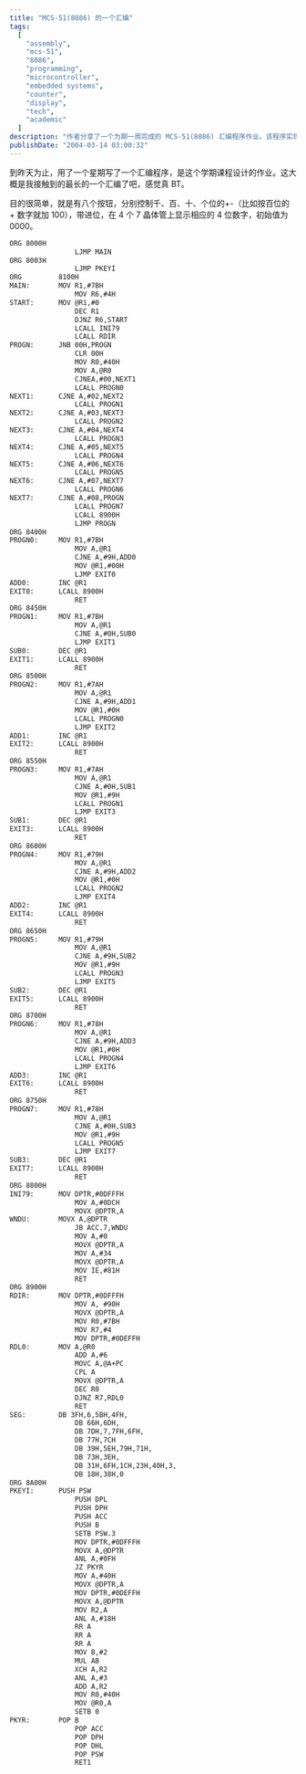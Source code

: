 ```yaml
---
title: "MCS-51(8086) 的一个汇编"
tags:
  [
    "assembly",
    "mcs-51",
    "8086",
    "programming",
    "microcontroller",
    "embedded systems",
    "counter",
    "display",
    "tech",
    "academic"
  ]
description: "作者分享了一个为期一周完成的 MCS-51(8086) 汇编程序作业。该程序实现了一个简单的数字计数器系统，通过八个按钮分别控制千、百、十、个位的增减，带进位功能，并在七段数码管上显示四位数字，初始值为 0000。文章包含了完整的汇编源代码，实现了按键识别、数字变更和显示功能。"
publishDate: "2004-03-14 03:00:32"
---
```


到昨天为止，用了一个星期写了一个汇编程序，是这个学期课程设计的作业。这大概是我接触到的最长的一个汇编了吧，感觉真 BT。

目的很简单，就是有八个按钮，分别控制千、百、十、个位的+-（比如按百位的 + 数字就加 100），带进位，在 4 个 7 晶体管上显示相应的 4 位数字，初始值为 0000。

```txt
ORG 8000H
                LJMP MAIN
ORG 8003H
                LJMP PKEYI
ORG         8100H
MAIN:       MOV R1,#7BH
                MOV R6,#4H
START:      MOV @R1,#0
                DEC R1
                DJNZ R6,START
                LCALL INI79
                LCALL RDIR
PROGN:      JNB 00H,PROGN
                CLR 00H
                MOV R0,#40H
                MOV A,@R0
                CJNEA,#00,NEXT1
                LCALL PROGN0
NEXT1:      CJNE A,#02,NEXT2
                LCALL PROGN1
NEXT2:      CJNE A,#03,NEXT3
                LCALL PROGN2
NEXT3:      CJNE A,#04,NEXT4
                LCALL PROGN3
NEXT4:      CJNE A,#05,NEXT5
                LCALL PROGN4
NEXT5:      CJNE A,#06,NEXT6
                LCALL PROGN5
NEXT6:      CJNE A,#07,NEXT7
                LCALL PROGN6
NEXT7:      CJNE A,#08,PROGN
                LCALL PROGN7
                LCALL 8900H
                LJMP PROGN
ORG 8400H
PROGN0:     MOV R1,#7BH
                MOV A,@R1
                CJNE A,#9H,ADD0
                MOV @R1,#00H
                LJMP EXIT0
ADD0:       INC @R1
EXIT0:      LCALL 8900H
                RET
ORG 8450H
PROGN1:     MOV R1,#7BH
                MOV A,@R1
                CJNE A,#0H,SUB0
                LJMP EXIT1
SUB0:       DEC @R1
EXIT1:      LCALL 8900H
                RET
ORG 8500H
PROGN2:     MOV R1,#7AH
                MOV A,@R1
                CJNE A,#9H,ADD1
                MOV @R1,#0H
                LCALL PROGN0
                LJMP EXIT2
ADD1:       INC @R1
EXIT2:      LCALL 8900H
                RET
ORG 8550H
PROGN3:     MOV R1,#7AH
                MOV A,@R1
                CJNE A,#0H,SUB1
                MOV @R1,#9H
                LCALL PROGN1
                LJMP EXIT3
SUB1:       DEC @R1
EXIT3:      LCALL 8900H
                RET
ORG 8600H
PROGN4:     MOV R1,#79H
                MOV A,@R1
                CJNE A,#9H,ADD2
                MOV @R1,#0H
                LCALL PROGN2
                LJMP EXIT4
ADD2:       INC @R1
EXIT4:      LCALL 8900H
                RET
ORG 8650H
PROGN5:     MOV R1,#79H
                MOV A,@R1
                CJNE A,#9H,SUB2
                MOV @R1,#9H
                LCALL PROGN3
                LJMP EXIT5
SUB2:       DEC @R1
EXIT5:      LCALL 8900H
                RET
ORG 8700H
PROGN6:     MOV R1,#78H
                MOV A,@R1
                CJNE A,#9H,ADD3
                MOV @R1,#0H
                LCALL PROGN4
                LJMP EXIT6
ADD3:       INC @R1
EXIT6:      LCALL 8900H
                RET
ORG 8750H
PROGN7:     MOV R1,#78H
                MOV A,@R1
                CJNE A,#0H,SUB3
                MOV @R1,#9H
                LCALL PROGN5
                LJMP EXIT7
SUB3:       DEC @R1
EXIT7:      LCALL 8900H
                RET
ORG 8800H
INI79:      MOV DPTR,#0DFFFH
                MOV A,#0DCH
                MOVX @DPTR,A
WNDU:       MOVX A,@DPTR
                JB ACC.7,WNDU
                MOV A,#0
                MOVX @DPTR,A
                MOV A,#34
                MOVX @DPTR,A
                MOV IE,#81H
                RET
ORG 8900H
RDIR:       MOV DPTR,#0DFFFH
                MOV A, #90H
                MOVX @DPTR,A
                MOV R0,#7BH
                MOV R7,#4
                MOV DPTR,#0DEFFH
RDL0:       MOV A,@R0
                ADD A,#6
                MOVC A,@A+PC
                CPL A
                MOVX @DPTR,A
                DEC R0
                DJNZ R7,RDL0
                RET
SEG:        DB 3FH,6,5BH,4FH,
                DB 66H,6DH,
                DB 7DH,7,7FH,6FH,
                DB 77H,7CH
                DB 39H,5EH,79H,71H,
                DB 73H,3EH,
                DB 31H,6FH,1CH,23H,40H,3,
                DB 18H,38H,0
ORG 8A00H
PKEYI:      PUSH PSW
                PUSH DPL
                PUSH DPH
                PUSH ACC
                PUSH B
                SETB PSW.3
                MOV DPTR,#0DFFFH
                MOVX A,@DPTR
                ANL A,#0FH
                JZ PKYR
                MOV A,#40H
                MOVX @DPTR,A
                MOV DPTR,#0DEFFH
                MOVX A,@DPTR
                MOV R2,A
                ANL A,#18H
                RR A
                RR A
                RR A
                MOV B,#2
                MUL AB
                XCH A,R2
                ANL A,#3
                ADD A,R2
                MOV R0,#40H
                MOV @R0,A
                SETB 0
PKYR:       POP B
                POP ACC
                POP DPH
                POP DHL
                POP PSW
                RET1
```
